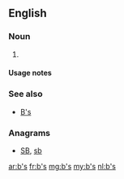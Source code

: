 {{also|.bs|b's|B's|bs|Bs|BS|B.S.|B. S.|␈|฿s|฿'s}}
==English==

===Noun===
{{head|en|noun plural form|head=[[b]][['s]]}}

# {{plural of|b|lang=en}}

====Usage notes====
{{U:en:plurals of letters}}

===See also===
* [[B's]]

===Anagrams===
* [[SB#English|SB]], [[sb#English|sb]]

[[ar:b's]]
[[fr:b's]]
[[mg:b's]]
[[my:b's]]
[[nl:b's]]